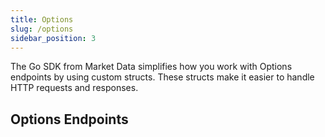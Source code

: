 ```yaml
---
title: Options
slug: /options
sidebar_position: 3
---
```


The Go SDK from Market Data simplifies how you work with Options endpoints by using custom structs. These structs make it easier to handle HTTP requests and responses.

## Options Endpoints


<DocCardList items={useCurrentSidebarCategory().items} />
